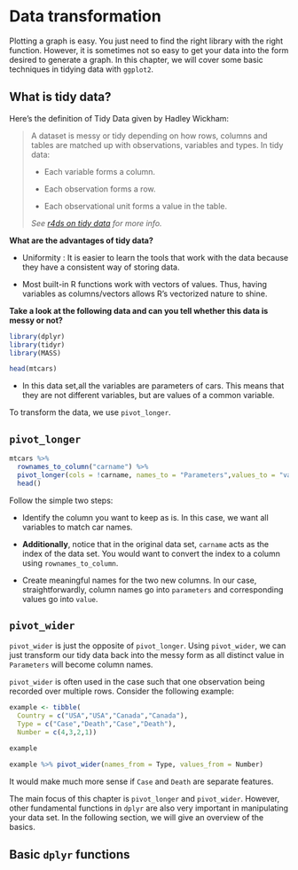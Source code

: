 # Data transformation

Plotting a graph is easy. You just need to find the right library with the right function. However, it is sometimes not so easy to get your data into the form desired to generate a graph. In this chapter, we will cover some basic techniques in tidying data with `ggplot2`.

## What is tidy data?

Here's the definition of Tidy Data given by Hadley Wickham:

>A dataset is messy or tidy depending on how rows, columns and tables are matched up with observations, variables and types. In tidy data:
>
>* Each variable forms a column.
>
>* Each observation forms a row.
>
>* Each observational unit forms a value in the table.
>
*See [r4ds on tidy data](https://r4ds.had.co.nz/tidy-data.html){target="_blank"} for more info.*

**What are the advantages of tidy data?**

* Uniformity : It is easier to learn the tools that work with the data because they have a consistent way of storing data.

* Most built-in R functions work with vectors of values. Thus, having variables as columns/vectors allows R’s vectorized nature to shine.

**Take a look at the following data and can you tell whether this data is messy or not?**
```r
library(dplyr)
library(tidyr)
library(MASS)

head(mtcars)
```

* In this data set,all the variables are parameters of cars. This means that they are not different variables, but are values of a common variable.

To transform the data, we use `pivot_longer`.

## `pivot_longer`

```r
mtcars %>%  
  rownames_to_column("carname") %>%
  pivot_longer(cols = !carname, names_to = "Parameters",values_to = "value") %>%
  head()
```
Follow the simple two steps:

* Identify the column you want to keep as is. In this case, we want all variables to match car names.

* **Additionally**, notice that in the original data set, `carname` acts as the index of the data set. You would want to convert the index to a column using `rownames_to_column`.

* Create meaningful names for the two new columns. In our case, straightforwardly, column names go into `parameters` and corresponding values go into `value`.


## `pivot_wider`

`pivot_wider` is just the opposite of `pivot_longer`. Using `pivot_wider`, we can just transform our tidy data back into the messy form as all distinct value in `Parameters` will become column names. 

`pivot_wider` is often used in the case such that one observation being recorded over multiple rows. Consider the following example:

```r
example <- tibble(
  Country = c("USA","USA","Canada","Canada"),
  Type = c("Case","Death","Case","Death"),
  Number = c(4,3,2,1))

example
```

```r
example %>% pivot_wider(names_from = Type, values_from = Number)
```

It would make much more sense if `Case` and `Death` are separate features.

The main focus of this chapter is `pivot_longer` and `pivot_wider`. However, other fundamental functions in `dplyr` are also very important in manipulating your data set. In the following section, we will give an overview of the basics.

## Basic `dplyr` functions

